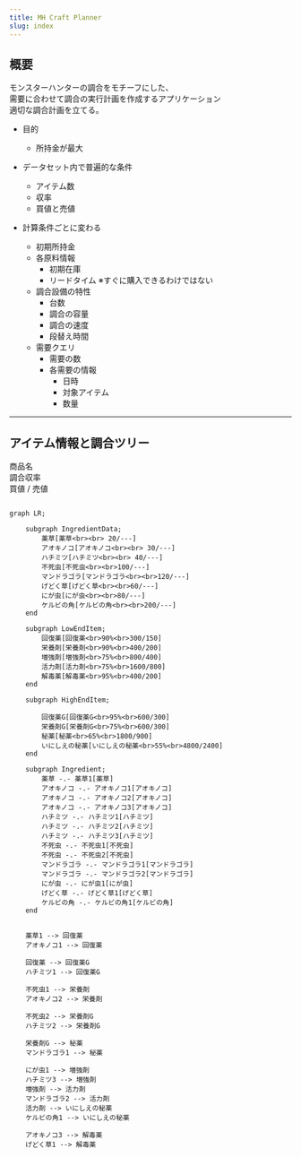 ```yaml
---
title: MH Craft Planner
slug: index
---
```


## 概要

モンスターハンターの調合をモチーフにした、  
需要に合わせて調合の実行計画を作成するアプリケーション  
適切な調合計画を立てる。

- 目的
    - 所持金が最大

- データセット内で普遍的な条件
    - アイテム数
    - 収率
    - 買値と売値

- 計算条件ごとに変わる
    - 初期所持金
    - 各原料情報
        - 初期在庫
        - リードタイム  ※すぐに購入できるわけではない
    - 調合設備の特性
        - 台数
        - 調合の容量
        - 調合の速度
        - 段替え時間
    - 需要クエリ
        - 需要の数
        - 各需要の情報
            - 日時
            - 対象アイテム
            - 数量


---

## アイテム情報と調合ツリー

商品名<br />
調合収率<br />
買値 / 売値<br />

```mermaid

graph LR;

    subgraph IngredientData;
        薬草[薬草<br><br> 20/---]
        アオキノコ[アオキノコ<br><br> 30/---]
        ハチミツ[ハチミツ<br><br> 40/---]
        不死虫[不死虫<br><br>100/---]
        マンドラゴラ[マンドラゴラ<br><br>120/---]
        げどく草[げどく草<br><br>60/---]
        にが虫[にが虫<br><br>80/---]
        ケルビの角[ケルビの角<br><br>200/---]
    end

    subgraph LowEndItem;
        回復薬[回復薬<br>90%<br>300/150]
        栄養剤[栄養剤<br>90%<br>400/200]
        増強剤[増強剤<br>75%<br>800/400]
        活力剤[活力剤<br>75%<br>1600/800]
        解毒薬[解毒薬<br>95%<br>400/200]
    end

    subgraph HighEndItem;

        回復薬G[回復薬G<br>95%<br>600/300]
        栄養剤G[栄養剤G<br>75%<br>600/300]
        秘薬[秘薬<br>65%<br>1800/900]
        いにしえの秘薬[いにしえの秘薬<br>55%<br>4800/2400]
    end

    subgraph Ingredient;
        薬草 -.- 薬草1[薬草]
        アオキノコ -.- アオキノコ1[アオキノコ]
        アオキノコ -.- アオキノコ2[アオキノコ]
        アオキノコ -.- アオキノコ3[アオキノコ]
        ハチミツ -.- ハチミツ1[ハチミツ]
        ハチミツ -.- ハチミツ2[ハチミツ]
        ハチミツ -.- ハチミツ3[ハチミツ]
        不死虫 -.- 不死虫1[不死虫]
        不死虫 -.- 不死虫2[不死虫]
        マンドラゴラ -.- マンドラゴラ1[マンドラゴラ]
        マンドラゴラ -.- マンドラゴラ2[マンドラゴラ]
        にが虫 -.- にが虫1[にが虫]
        げどく草 -.- げどく草1[げどく草]
        ケルビの角 -.- ケルビの角1[ケルビの角]
    end


    薬草1 --> 回復薬
    アオキノコ1 --> 回復薬

    回復薬 --> 回復薬G
    ハチミツ1 --> 回復薬G

    不死虫1 --> 栄養剤
    アオキノコ2 --> 栄養剤

    不死虫2 --> 栄養剤G
    ハチミツ2 --> 栄養剤G

    栄養剤G --> 秘薬
    マンドラゴラ1 --> 秘薬

    にが虫1 --> 増強剤
    ハチミツ3 --> 増強剤
    増強剤 --> 活力剤
    マンドラゴラ2 --> 活力剤
    活力剤 --> いにしえの秘薬
    ケルビの角1 --> いにしえの秘薬

    アオキノコ3 --> 解毒薬
    げどく草1 --> 解毒薬
```